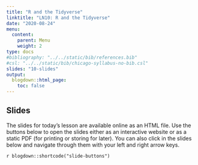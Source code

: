 ```yaml
---
title: "R and the Tidyverse"
linktitle: "LN10: R and the Tidyverse"
date: "2020-08-24"
menu:
  content:
    parent: Menu
    weight: 2
type: docs
#bibliography: "../../static/bib/references.bib"
#csl: "../../static/bib/chicago-syllabus-no-bib.csl"
slides: "10-slides"
output:
  blogdown::html_page:
    toc: false
---
```


## Slides

The slides for today's lesson are available online as an HTML file. Use the buttons below to open the slides either as an interactive website or as a static PDF (for printing or storing for later). You can also click in the slides below and navigate through them with your left and right arrow keys.

`r blogdown::shortcode("slide-buttons")`

